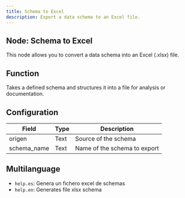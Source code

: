 ```yaml
---
title: Schema to Excel
description: Export a data schema to an Excel file.
---
```


## Node: Schema to Excel

This node allows you to convert a data schema into an Excel (.xlsx) file.

## Function
Takes a defined schema and structures it into a file for analysis or documentation.

## Configuration

| Field        | Type   | Description                                 |
|--------------|--------|---------------------------------------------|
| origen       | Text   | Source of the schema                        |
| schema_name  | Text   | Name of the schema to export                |

## Multilanguage
- `help.es`: Genera un fichero excel de schemas  
- `help.en`: Generates file xlsx schema
